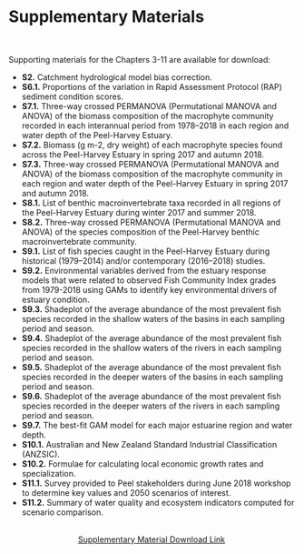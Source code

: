 # Supplementary Materials {-}
<!-- {style="color:#5f543f"} -->

<br>

::: {.body-text width="100%"}

Supporting materials for the Chapters 3-11 are available for download:

 - **S2.** Catchment hydrological model bias correction.
 - **S6.1.** Proportions of the variation in Rapid Assessment Protocol (RAP) sediment condition scores.
 - **S7.1.** Three-way crossed PERMANOVA (Permutational MANOVA and ANOVA) of the biomass composition of the macrophyte community recorded in each interannual period from 1978–2018 in each region and water depth of the Peel-Harvey Estuary.
 - **S7.2.** Biomass (g m-2, dry weight) of each macrophyte species found across the Peel-Harvey Estuary in spring 2017 and autumn 2018.
 - **S7.3.** Three-way crossed PERMANOVA (Permutational MANOVA and ANOVA) of the biomass composition of the macrophyte community in each region and water depth of the Peel-Harvey Estuary in spring 2017 and autumn 2018.
 - **S8.1.** List of benthic macroinvertebrate taxa recorded in all regions of the Peel-Harvey Estuary during winter 2017 and summer 2018.
 - **S8.2.** Three-way crossed PERMANOVA (Permutational MANOVA and ANOVA) of the species composition of the Peel-Harvey benthic macroinvertebrate community.
 - **S9.1.** List of fish species caught in the Peel-Harvey Estuary during historical (1979–2014) and/or contemporary (2016–2018) studies.
 - **S9.2.** Environmental variables derived from the estuary response models that were related to observed Fish Community Index grades from 1979-2018 using GAMs to identify key environmental drivers of estuary condition.
 - **S9.3.** Shadeplot of the average abundance of the most prevalent fish species recorded in the shallow waters of the basins in each sampling period and season.
 - **S9.4.** Shadeplot of the average abundance of the most prevalent fish species recorded in the shallow waters of the rivers in each sampling period and season.
 - **S9.5.** Shadeplot of the average abundance of the most prevalent fish species recorded in the deeper waters of the basins in each sampling period and season.
 - **S9.6.** Shadeplot of the average abundance of the most prevalent fish species recorded in the deeper waters of the rivers in each sampling period and season.
 - **S9.7.** The best-fit GAM model for each major estuarine region and water depth.
 - **S10.1.** Australian and New Zealand Standard Industrial Classification (ANZSIC).
 - **S10.2.** Formulae for calculating local economic growth rates and specialization.
 - **S11.1.** Survey provided to Peel stakeholders during June 2018 workshop to determine key values and 2050 scenarios of interest.
 - **S11.2.** Summary of water quality and ecosystem indicators computed for scenario comparison.

 
<br>
<center>
[Supplementary Material Download Link](Valesini Peel ebook Supplementary Material.pdf)
</center>
<br>
<br>
<br>
<br>
<br>

:::


